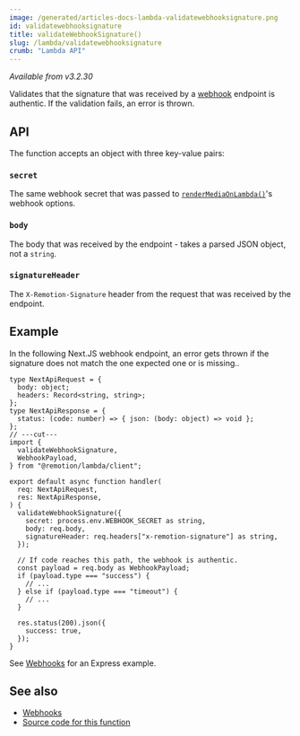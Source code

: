 ```yaml
---
image: /generated/articles-docs-lambda-validatewebhooksignature.png
id: validatewebhooksignature
title: validateWebhookSignature()
slug: /lambda/validatewebhooksignature
crumb: "Lambda API"
---
```


_Available from v3.2.30_

Validates that the signature that was received by a [webhook](/docs/lambda/webhooks) endpoint is authentic. If the validation fails, an error is thrown.

## API

The function accepts an object with three key-value pairs:

### `secret`

The same webhook secret that was passed to [`renderMediaOnLambda()`](/docs/lambda/rendermediaonlambda)'s webhook options.

### `body`

The body that was received by the endpoint - takes a parsed JSON object, not a `string`.

### `signatureHeader`

The `X-Remotion-Signature` header from the request that was received by the endpoint.

## Example

In the following Next.JS webhook endpoint, an error gets thrown if the signature does not match the one expected one or is missing..

```tsx twoslash title="pages/api/webhook.ts"
type NextApiRequest = {
  body: object;
  headers: Record<string, string>;
};
type NextApiResponse = {
  status: (code: number) => { json: (body: object) => void };
};
// ---cut---
import {
  validateWebhookSignature,
  WebhookPayload,
} from "@remotion/lambda/client";

export default async function handler(
  req: NextApiRequest,
  res: NextApiResponse,
) {
  validateWebhookSignature({
    secret: process.env.WEBHOOK_SECRET as string,
    body: req.body,
    signatureHeader: req.headers["x-remotion-signature"] as string,
  });

  // If code reaches this path, the webhook is authentic.
  const payload = req.body as WebhookPayload;
  if (payload.type === "success") {
    // ...
  } else if (payload.type === "timeout") {
    // ...
  }

  res.status(200).json({
    success: true,
  });
}
```

See [Webhooks](/docs/lambda/webhooks) for an Express example.

## See also

- [Webhooks](/docs/lambda/webhooks)
- [Source code for this function](https://github.com/remotion-dev/remotion/blob/main/packages/lambda/src/api/validate-webhook-signature.ts)
